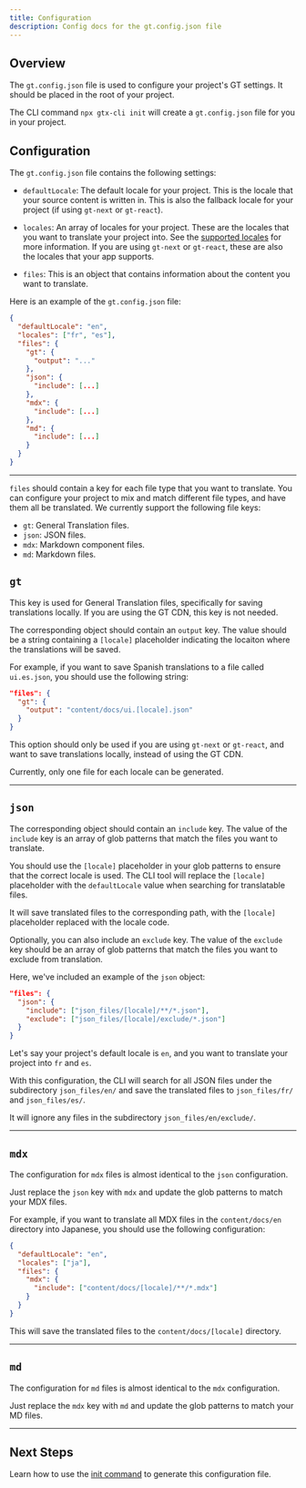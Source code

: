 ```yaml
---
title: Configuration
description: Config docs for the gt.config.json file
---
```


## Overview

The `gt.config.json` file is used to configure your project's GT settings. It should be placed in the root of your project.

The CLI command `npx gtx-cli init` will create a `gt.config.json` file for you in your project.

## Configuration

The `gt.config.json` file contains the following settings:

- `defaultLocale`: The default locale for your project. This is the locale that your source content is written in. This is also the fallback locale for your project (if using `gt-next` or `gt-react`).

- `locales`: An array of locales for your project. These are the locales that you want to translate your project into. See the [supported locales](/docs/reference/supported-locales) for more information. 
If you are using `gt-next` or `gt-react`, these are also the locales that your app supports.

- `files`: This is an object that contains information about the content you want to translate.


Here is an example of the `gt.config.json` file:

```json title="gt.config.json"
{
  "defaultLocale": "en",
  "locales": ["fr", "es"],
  "files": {
    "gt": {
      "output": "..."
    },
    "json": {
      "include": [...]
    },
    "mdx": {
      "include": [...]
    },
    "md": {
      "include": [...]
    }
  }
}
```

---


`files` should contain a key for each file type that you want to translate.
You can configure your project to mix and match different file types, and have them all be translated.
We currently support the following file keys:

- `gt`: General Translation files.
- `json`: JSON files.
- `mdx`: Markdown component files.
- `md`: Markdown files.

## `gt`

This key is used for General Translation files, specifically for saving translations locally. If you are using the GT CDN, this key is not needed.

The corresponding object should contain an `output` key. The value should be a string containing a `[locale]` placeholder indicating the locaiton where the translations will be saved.

For example, if you want to save Spanish translations to a file called `ui.es.json`, you should use the following string:

```json title="gt.config.json"
"files": {
  "gt": {
    "output": "content/docs/ui.[locale].json"
  }
}
```

<Callout type="info">

This option should only be used if you are using `gt-next` or `gt-react`, and want to save translations locally, instead of using the GT CDN.

Currently, only one file for each locale can be generated.

</Callout>

---

## `json`

The corresponding object should contain an `include` key. The value of the `include` key is an array of glob patterns that match the files you want to translate.

You should use the `[locale]` placeholder in your glob patterns to ensure that the correct locale is used.
The CLI tool will replace the `[locale]` placeholder with the `defaultLocale` value when searching for translatable files.

It will save translated files to the corresponding path, with the `[locale]` placeholder replaced with the locale code.

Optionally, you can also include an `exclude` key. The value of the `exclude` key should be an array of glob patterns that match the files you want to exclude from translation.

Here, we've included an example of the `json` object:

```json title="gt.config.json"
"files": {
  "json": {
    "include": ["json_files/[locale]/**/*.json"],
    "exclude": ["json_files/[locale]/exclude/*.json"]
  }
}
```

Let's say your project's default locale is `en`, and you want to translate your project into `fr` and `es`.

With this configuration, the CLI will search for all JSON files under the subdirectory `json_files/en/` and save the translated files to `json_files/fr/` and `json_files/es/`.

It will ignore any files in the subdirectory `json_files/en/exclude/`.

---

## `mdx`

The configuration for `mdx` files is almost identical to the `json` configuration.

Just replace the `json` key with `mdx` and update the glob patterns to match your MDX files.

For example, if you want to translate all MDX files in the `content/docs/en` directory into Japanese, you should use the following configuration:

```json title="gt.config.json"
{
  "defaultLocale": "en",
  "locales": ["ja"],
  "files": {
    "mdx": {
      "include": ["content/docs/[locale]/**/*.mdx"]
    }
  }
}
```

This will save the translated files to the `content/docs/[locale]` directory.

---

## `md`

The configuration for `md` files is almost identical to the `mdx` configuration.

Just replace the `mdx` key with `md` and update the glob patterns to match your MD files.

---


## Next Steps

Learn how to use the [init command](/docs/cli/init) to generate this configuration file.
